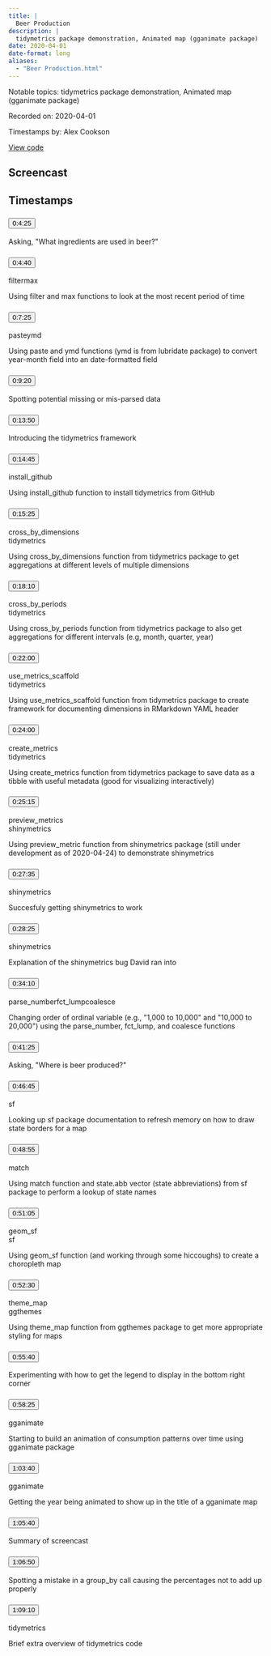 ```yaml
---
title: |
  Beer Production
description: |
  tidymetrics package demonstration, Animated map (gganimate package)
date: 2020-04-01
date-format: long
aliases:
  - "Beer Production.html"
---
```


Notable topics: tidymetrics package demonstration, Animated map (gganimate package)

Recorded on: 2020-04-01

Timestamps by: Alex Cookson

[View code](https://github.com/dgrtwo/data-screencasts/blob/master/beer-production.Rmd)

## Screencast

<div id="yt-player" data-video-id="1R4X09w7tQ8"></div>

## Timestamps

```{=html}
<div id="topics">
  <div class="topic">
    <h3 id="ts-265">
      <button class="btn btn-link btn-timestamp" onClick="playerSkipToTimestamp(265, this)">0:4:25</button>
    </h3>
    <div class="topic_badges"><div></div><div></div></div>
    <div class="topic_description">
      <p>Asking, &quot;What ingredients are used in beer?&quot;</p>

    </div>
  </div>
  <div class="topic">
    <h3 id="ts-280">
      <button class="btn btn-link btn-timestamp" onClick="playerSkipToTimestamp(280, this)">0:4:40</button>
    </h3>
    <div class="topic_badges"><div><span class="badge-functions badge bg-info">filter</span><span class="badge-functions badge bg-info">max</span></div><div></div></div>
    <div class="topic_description">
      <p>Using filter and max functions to look at the most recent period of time</p>

    </div>
  </div>
  <div class="topic">
    <h3 id="ts-445">
      <button class="btn btn-link btn-timestamp" onClick="playerSkipToTimestamp(445, this)">0:7:25</button>
    </h3>
    <div class="topic_badges"><div><span class="badge-functions badge bg-info">paste</span><span class="badge-functions badge bg-info">ymd</span></div><div></div></div>
    <div class="topic_description">
      <p>Using paste and ymd functions (ymd is from lubridate package) to convert year-month field into an date-formatted field</p>

    </div>
  </div>
  <div class="topic">
    <h3 id="ts-560">
      <button class="btn btn-link btn-timestamp" onClick="playerSkipToTimestamp(560, this)">0:9:20</button>
    </h3>
    <div class="topic_badges"><div></div><div></div></div>
    <div class="topic_description">
      <p>Spotting potential missing or mis-parsed data</p>

    </div>
  </div>
  <div class="topic">
    <h3 id="ts-830">
      <button class="btn btn-link btn-timestamp" onClick="playerSkipToTimestamp(830, this)">0:13:50</button>
    </h3>
    <div class="topic_badges"><div></div><div></div></div>
    <div class="topic_description">
      <p>Introducing the tidymetrics framework</p>

    </div>
  </div>
  <div class="topic">
    <h3 id="ts-885">
      <button class="btn btn-link btn-timestamp" onClick="playerSkipToTimestamp(885, this)">0:14:45</button>
    </h3>
    <div class="topic_badges"><div><span class="badge-functions badge bg-info">install_github</span></div><div></div></div>
    <div class="topic_description">
      <p>Using install_github function to install tidymetrics from GitHub</p>

    </div>
  </div>
  <div class="topic">
    <h3 id="ts-925">
      <button class="btn btn-link btn-timestamp" onClick="playerSkipToTimestamp(925, this)">0:15:25</button>
    </h3>
    <div class="topic_badges"><div><span class="badge-functions badge bg-info">cross_by_dimensions</span></div><div><span class="badge-packages badge bg-primary">tidymetrics</span></div></div>
    <div class="topic_description">
      <p>Using cross_by_dimensions function from tidymetrics package to get aggregations at different levels of multiple dimensions</p>

    </div>
  </div>
  <div class="topic">
    <h3 id="ts-1090">
      <button class="btn btn-link btn-timestamp" onClick="playerSkipToTimestamp(1090, this)">0:18:10</button>
    </h3>
    <div class="topic_badges"><div><span class="badge-functions badge bg-info">cross_by_periods</span></div><div><span class="badge-packages badge bg-primary">tidymetrics</span></div></div>
    <div class="topic_description">
      <p>Using cross_by_periods function from tidymetrics package to also get aggregations for different intervals (e.g, month, quarter, year)</p>

    </div>
  </div>
  <div class="topic">
    <h3 id="ts-1320">
      <button class="btn btn-link btn-timestamp" onClick="playerSkipToTimestamp(1320, this)">0:22:00</button>
    </h3>
    <div class="topic_badges"><div><span class="badge-functions badge bg-info">use_metrics_scaffold</span></div><div><span class="badge-packages badge bg-primary">tidymetrics</span></div></div>
    <div class="topic_description">
      <p>Using use_metrics_scaffold function from tidymetrics package to create framework for documenting dimensions in RMarkdown YAML header</p>

    </div>
  </div>
  <div class="topic">
    <h3 id="ts-1440">
      <button class="btn btn-link btn-timestamp" onClick="playerSkipToTimestamp(1440, this)">0:24:00</button>
    </h3>
    <div class="topic_badges"><div><span class="badge-functions badge bg-info">create_metrics</span></div><div><span class="badge-packages badge bg-primary">tidymetrics</span></div></div>
    <div class="topic_description">
      <p>Using create_metrics function from tidymetrics package to save data as a tibble with useful metadata (good for visualizing interactively)</p>

    </div>
  </div>
  <div class="topic">
    <h3 id="ts-1515">
      <button class="btn btn-link btn-timestamp" onClick="playerSkipToTimestamp(1515, this)">0:25:15</button>
    </h3>
    <div class="topic_badges"><div><span class="badge-functions badge bg-info">preview_metrics</span></div><div><span class="badge-packages badge bg-primary">shinymetrics</span></div></div>
    <div class="topic_description">
      <p>Using preview_metric function from shinymetrics package (still under development as of 2020-04-24) to demonstrate shinymetrics</p>

    </div>
  </div>
  <div class="topic">
    <h3 id="ts-1655">
      <button class="btn btn-link btn-timestamp" onClick="playerSkipToTimestamp(1655, this)">0:27:35</button>
    </h3>
    <div class="topic_badges"><div></div><div><span class="badge-packages badge bg-primary">shinymetrics</span></div></div>
    <div class="topic_description">
      <p>Succesfuly getting shinymetrics to work</p>

    </div>
  </div>
  <div class="topic">
    <h3 id="ts-1705">
      <button class="btn btn-link btn-timestamp" onClick="playerSkipToTimestamp(1705, this)">0:28:25</button>
    </h3>
    <div class="topic_badges"><div></div><div><span class="badge-packages badge bg-primary">shinymetrics</span></div></div>
    <div class="topic_description">
      <p>Explanation of the shinymetrics bug David ran into</p>

    </div>
  </div>
  <div class="topic">
    <h3 id="ts-2050">
      <button class="btn btn-link btn-timestamp" onClick="playerSkipToTimestamp(2050, this)">0:34:10</button>
    </h3>
    <div class="topic_badges"><div><span class="badge-functions badge bg-info">parse_number</span><span class="badge-functions badge bg-info">fct_lump</span><span class="badge-functions badge bg-info">coalesce</span></div><div></div></div>
    <div class="topic_description">
      <p>Changing order of ordinal variable (e.g., &quot;1,000 to 10,000&quot; and &quot;10,000 to 20,000&quot;) using the parse_number, fct_lump, and coalesce functions</p>

    </div>
  </div>
  <div class="topic">
    <h3 id="ts-2485">
      <button class="btn btn-link btn-timestamp" onClick="playerSkipToTimestamp(2485, this)">0:41:25</button>
    </h3>
    <div class="topic_badges"><div></div><div></div></div>
    <div class="topic_description">
      <p>Asking, &quot;Where is beer produced?&quot;</p>

    </div>
  </div>
  <div class="topic">
    <h3 id="ts-2805">
      <button class="btn btn-link btn-timestamp" onClick="playerSkipToTimestamp(2805, this)">0:46:45</button>
    </h3>
    <div class="topic_badges"><div></div><div><span class="badge-packages badge bg-primary">sf</span></div></div>
    <div class="topic_description">
      <p>Looking up sf package documentation to refresh memory on how to draw state borders for a map</p>

    </div>
  </div>
  <div class="topic">
    <h3 id="ts-2935">
      <button class="btn btn-link btn-timestamp" onClick="playerSkipToTimestamp(2935, this)">0:48:55</button>
    </h3>
    <div class="topic_badges"><div><span class="badge-functions badge bg-info">match</span></div><div></div></div>
    <div class="topic_description">
      <p>Using match function and state.abb vector (state abbreviations) from sf package to perform a lookup of state names</p>

    </div>
  </div>
  <div class="topic">
    <h3 id="ts-3065">
      <button class="btn btn-link btn-timestamp" onClick="playerSkipToTimestamp(3065, this)">0:51:05</button>
    </h3>
    <div class="topic_badges"><div><span class="badge-functions badge bg-info">geom_sf</span></div><div><span class="badge-packages badge bg-primary">sf</span></div></div>
    <div class="topic_description">
      <p>Using geom_sf function (and working through some hiccoughs) to create a choropleth map</p>

    </div>
  </div>
  <div class="topic">
    <h3 id="ts-3150">
      <button class="btn btn-link btn-timestamp" onClick="playerSkipToTimestamp(3150, this)">0:52:30</button>
    </h3>
    <div class="topic_badges"><div><span class="badge-functions badge bg-info">theme_map</span></div><div><span class="badge-packages badge bg-primary">ggthemes</span></div></div>
    <div class="topic_description">
      <p>Using theme_map function from ggthemes package to get more appropriate styling for maps</p>

    </div>
  </div>
  <div class="topic">
    <h3 id="ts-3340">
      <button class="btn btn-link btn-timestamp" onClick="playerSkipToTimestamp(3340, this)">0:55:40</button>
    </h3>
    <div class="topic_badges"><div></div><div></div></div>
    <div class="topic_description">
      <p>Experimenting with how to get the legend to display in the bottom right corner</p>

    </div>
  </div>
  <div class="topic">
    <h3 id="ts-3505">
      <button class="btn btn-link btn-timestamp" onClick="playerSkipToTimestamp(3505, this)">0:58:25</button>
    </h3>
    <div class="topic_badges"><div></div><div><span class="badge-packages badge bg-primary">gganimate</span></div></div>
    <div class="topic_description">
      <p>Starting to build an animation of consumption patterns over time using gganimate package</p>

    </div>
  </div>
  <div class="topic">
    <h3 id="ts-3820">
      <button class="btn btn-link btn-timestamp" onClick="playerSkipToTimestamp(3820, this)">1:03:40</button>
    </h3>
    <div class="topic_badges"><div></div><div><span class="badge-packages badge bg-primary">gganimate</span></div></div>
    <div class="topic_description">
      <p>Getting the year being animated to show up in the title of a gganimate map</p>

    </div>
  </div>
  <div class="topic">
    <h3 id="ts-3940">
      <button class="btn btn-link btn-timestamp" onClick="playerSkipToTimestamp(3940, this)">1:05:40</button>
    </h3>
    <div class="topic_badges"><div></div><div></div></div>
    <div class="topic_description">
      <p>Summary of screencast</p>

    </div>
  </div>
  <div class="topic">
    <h3 id="ts-4010">
      <button class="btn btn-link btn-timestamp" onClick="playerSkipToTimestamp(4010, this)">1:06:50</button>
    </h3>
    <div class="topic_badges"><div></div><div></div></div>
    <div class="topic_description">
      <p>Spotting a mistake in a group_by call causing the percentages not to add up properly</p>

    </div>
  </div>
  <div class="topic">
    <h3 id="ts-4150">
      <button class="btn btn-link btn-timestamp" onClick="playerSkipToTimestamp(4150, this)">1:09:10</button>
    </h3>
    <div class="topic_badges"><div></div><div><span class="badge-packages badge bg-primary">tidymetrics</span></div></div>
    <div class="topic_description">
      <p>Brief extra overview of tidymetrics code</p>

    </div>
  </div>
</div>
```
     
<script>
// 2. This code loads the IFrame Player API code asynchronously.
var tag = document.createElement("script");

tag.src = "https://www.youtube.com/iframe_api";
var firstScriptTag = document.getElementsByTagName("script")[0];
firstScriptTag.parentNode.insertBefore(tag, firstScriptTag);

// 3. This function creates an <iframe> (and YouTube player)
//    after the API code downloads.
var videoId = document.getElementById("yt-player").dataset.videoId;
var player;
function onYouTubeIframeAPIReady() {
  player = new YT.Player("yt-player", {
    height: "486",
    width: "864",
    videoId: videoId,
    playerVars: {
      "playsinline": 1
    },
    events: {
      onStateChange: function(event) {
        if (event.data == YT.PlayerState.PLAYING) {
          followTimestamps()
        }
      }
    }
  });
}

function playerSkipToTimestamp(seconds, tsElement) {
  player.seekTo(seconds, true)
  tsElement.scrollIntoView()
  document.getElementById("screencast").scrollIntoView()
}

const timestamps = Array.from(document.querySelectorAll('.topic h3[id^="ts-"]'))
  .map(el => el.id.replace('ts-', ''))

function followTimestamps() {
  if (player.getPlayerState() !== 1) {
    return
  }
  const currentTime = `${Math.floor(player.getCurrentTime())}`
  if (timestamps.includes(currentTime)) {
    const el = document.getElementById(`ts-${currentTime}`)
    if (el) {
      el.scrollIntoView()
      document.getElementById("screencast").scrollIntoView()
    }
  }
  setTimeout(followTimestamps, 1000)
}
</script>
